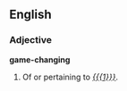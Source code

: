 ==English==

===Adjective===
'''game-changing'''

# Of or pertaining to ''[[{{{1}}}]]''.
#:''{{{2|<!-- example sentence -->}}}''
